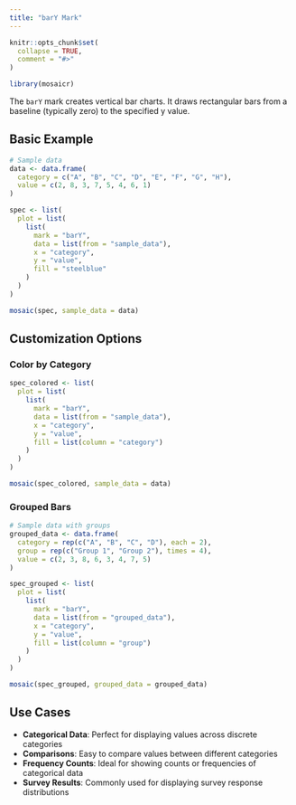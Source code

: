 ```yaml
---
title: "barY Mark"
---
```


```r
knitr::opts_chunk$set(
  collapse = TRUE,
  comment = "#>"
)
```

```r
library(mosaicr)
```

The `barY` mark creates vertical bar charts. It draws rectangular bars from a baseline (typically zero) to the specified y value.

## Basic Example

```r
# Sample data
data <- data.frame(
  category = c("A", "B", "C", "D", "E", "F", "G", "H"),
  value = c(2, 8, 3, 7, 5, 4, 6, 1)
)

spec <- list(
  plot = list(
    list(
      mark = "barY",
      data = list(from = "sample_data"),
      x = "category",
      y = "value",
      fill = "steelblue"
    )
  )
)

mosaic(spec, sample_data = data)
```

## Customization Options

### Color by Category

```r
spec_colored <- list(
  plot = list(
    list(
      mark = "barY",
      data = list(from = "sample_data"),
      x = "category",
      y = "value",
      fill = list(column = "category")
    )
  )
)

mosaic(spec_colored, sample_data = data)
```

### Grouped Bars

```r
# Sample data with groups
grouped_data <- data.frame(
  category = rep(c("A", "B", "C", "D"), each = 2),
  group = rep(c("Group 1", "Group 2"), times = 4),
  value = c(2, 3, 8, 6, 3, 4, 7, 5)
)

spec_grouped <- list(
  plot = list(
    list(
      mark = "barY",
      data = list(from = "grouped_data"),
      x = "category",
      y = "value",
      fill = list(column = "group")
    )
  )
)

mosaic(spec_grouped, grouped_data = grouped_data)
```

## Use Cases

- **Categorical Data**: Perfect for displaying values across discrete categories
- **Comparisons**: Easy to compare values between different categories
- **Frequency Counts**: Ideal for showing counts or frequencies of categorical data
- **Survey Results**: Commonly used for displaying survey response distributions